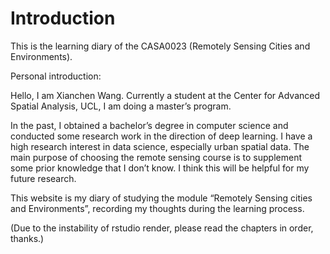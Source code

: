 # Introduction {.unnumbered}

This is the learning diary of the CASA0023 (Remotely Sensing Cities and Environments).

Personal introduction:

Hello, I am Xianchen Wang. Currently a student at the Center for Advanced Spatial Analysis, UCL, I am doing a master's program.

In the past, I obtained a bachelor's degree in computer science and conducted some research work in the direction of deep learning. I have a high research interest in data science, especially urban spatial data. The main purpose of choosing the remote sensing course is to supplement some prior knowledge that I don't know. I think this will be helpful for my future research.

This website is my diary of studying the module "Remotely Sensing cities and Environments", recording my thoughts during the learning process.

(Due to the instability of rstudio render, please read the chapters in order, thanks.)
